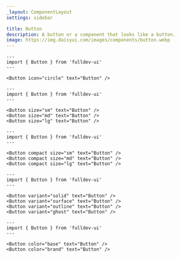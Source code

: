 ```yaml
---
_layout: ComponentLayout
settings: sidebar

title: Button
description: A button or a component that looks like a button.
image: https://img.daisyui.com/images/components/button.webp
---
```


```astro live props={{ title: 'icon' }}
---
import { Button } from 'fulldev-ui'
---

<Button icon="circle" text="Button" />
```

```astro live props={{ title: 'size' }}
---
import { Button } from 'fulldev-ui'
---

<Button size="sm" text="Button" />
<Button size="md" text="Button" />
<Button size="lg" text="Button" />
```

```astro live props={{ title: 'compact' }}
---
import { Button } from 'fulldev-ui'
---

<Button compact size="sm" text="Button" />
<Button compact size="md" text="Button" />
<Button compact size="lg" text="Button" />
```

```astro live props={{ title: 'variant' }}
---
import { Button } from 'fulldev-ui'
---

<Button variant="solid" text="Button" />
<Button variant="surface" text="Button" />
<Button variant="outline" text="Button" />
<Button variant="ghost" text="Button" />
```

```astro live props={{ title: 'color' }}
---
import { Button } from 'fulldev-ui'
---

<Button color="base" text="Button" />
<Button color="brand" text="Button" />
```
